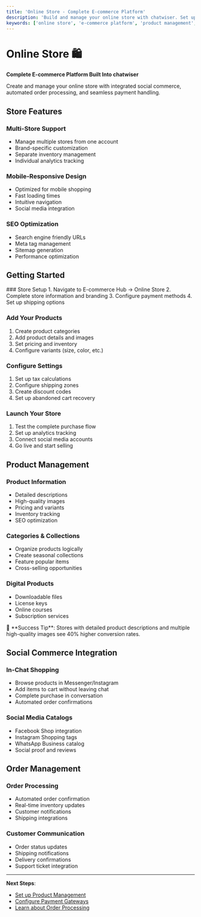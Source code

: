 ```yaml
---
title: 'Online Store - Complete E-commerce Platform'
description: 'Build and manage your online store with chatwiser. Set up products, process orders, handle payments, and integrate with social commerce.'
keywords: ['online store', 'e-commerce platform', 'product management', 'order processing', 'payment integration', 'social commerce']
---
```



# Online Store 🛍️

**Complete E-commerce Platform Built Into chatwiser**

Create and manage your online store with integrated social commerce, automated order processing, and seamless payment handling.

## Store Features

### Multi-Store Support
- Manage multiple stores from one account
- Brand-specific customization
- Separate inventory management
- Individual analytics tracking

### Mobile-Responsive Design
- Optimized for mobile shopping
- Fast loading times
- Intuitive navigation
- Social media integration

### SEO Optimization
- Search engine friendly URLs
- Meta tag management
- Sitemap generation
- Performance optimization

## Getting Started

<Steps>
### Store Setup
1. Navigate to E-commerce Hub → Online Store
2. Complete store information and branding
3. Configure payment methods
4. Set up shipping options

### Add Your Products
1. Create product categories
2. Add product details and images
3. Set pricing and inventory
4. Configure variants (size, color, etc.)

### Configure Settings
1. Set up tax calculations
2. Configure shipping zones
3. Create discount codes
4. Set up abandoned cart recovery

### Launch Your Store
1. Test the complete purchase flow
2. Set up analytics tracking
3. Connect social media accounts
4. Go live and start selling
</Steps>

## Product Management

### Product Information
- Detailed descriptions
- High-quality images
- Pricing and variants
- Inventory tracking
- SEO optimization

### Categories & Collections
- Organize products logically
- Create seasonal collections
- Feature popular items
- Cross-selling opportunities

### Digital Products
- Downloadable files
- License keys
- Online courses
- Subscription services

<Callout type="success">
🎯 **Success Tip**: Stores with detailed product descriptions and multiple high-quality images see 40% higher conversion rates.
</Callout>

## Social Commerce Integration

### In-Chat Shopping
- Browse products in Messenger/Instagram
- Add items to cart without leaving chat
- Complete purchase in conversation
- Automated order confirmations

### Social Media Catalogs
- Facebook Shop integration
- Instagram Shopping tags
- WhatsApp Business catalog
- Social proof and reviews

## Order Management

### Order Processing
- Automated order confirmation
- Real-time inventory updates
- Customer notifications
- Shipping integrations

### Customer Communication
- Order status updates
- Shipping notifications
- Delivery confirmations
- Support ticket integration

---

**Next Steps**: 
- [Set up Product Management](/en/ecommerce/product-management)
- [Configure Payment Gateways](/en/ecommerce/payment-gateways)
- [Learn about Order Processing](/en/ecommerce/order-processing)
